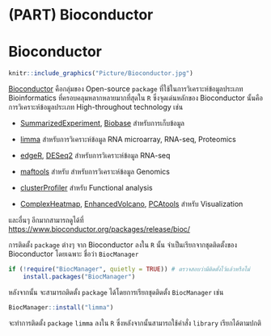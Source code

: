 # (PART) Bioconductor {.unnumbered}

# Bioconductor

```r
knitr::include_graphics("Picture/Bioconductor.jpg")
```

[Bioconductor](https://www.bioconductor.org/) คือกลุ่มของ Open-source `package` ที่ใช้ในการวิเคราะห์ข้อมูลประเภท Bioinformatics ที่ครอบคลุมหลากหลายมากที่สุดใน `R` ซึ่งจุดเด่นหลักของ Bioconductor นั้นคือการวิเคราะห์ข้อมูลประเภท High-throughout technology เช่น

-   [SummarizedExperiment](https://bioconductor.org/packages/release/bioc/html/SummarizedExperiment.html), [Biobase](https://www.bioconductor.org/packages/release/bioc/html/Biobase.html) สำหรับการเก็บข้อมูล

-   [limma](https://bioconductor.org/packages/release/bioc/html/limma.html) สำหรับการวิเคราะห์ข้อมูล RNA microarray, RNA-seq, Proteomics

-   [edgeR](https://bioconductor.org/packages/release/bioc/html/edgeR.html), [DESeq2](https://bioconductor.org/packages/release/bioc/html/DESeq2.html) สำหรับการวิเคราะห์ข้อมูล RNA-seq

-   [maftools](https://bioconductor.org/packages/release/bioc/html/maftools.html) สำหรับ สำหรับการวิเคราะห์ข้อมูล Genomics

-   [clusterProfiler](https://bioconductor.org/packages/release/bioc/html/clusterProfiler.html) สำหรับ Functional analysis

-   [ComplexHeatmap](https://bioconductor.org/packages/ComplexHeatmap/), [EnhancedVolcano](https://bioconductor.org/packages/release/bioc/html/EnhancedVolcano.html), [PCAtools](https://www.bioconductor.org/packages/release/bioc/html/PCAtools.html) สำหรับ Visualization

และอื่นๆ อีกมากสามารถดูได้ที่ <https://www.bioconductor.org/packages/release/bioc/>

การติดตั้ง `package` ต่างๆ จาก Bioconductor ลงใน `R` นั้น จำเป็นเรียกจากชุดติดตั้งของ Bioconductor โดยเฉพาะ ชื่อว่า `BiocManager`

```r
if (!require("BiocManager", quietly = TRUE)) # ตรวจสอบว่ามีติดตั้งไว้แล้วหรือไม่
    install.packages("BiocManager")
```

หลังจากนั้น จะสามารถติดตั้ง `package` ได้โดยการเรียกชุดติดตั้ง `BiocManager` เช่น

```r
BiocManager::install("limma")
```

จะทำการติดตั้ง `package` `limma` ลงใน `R` ซึ่งหลังจากนั้นสามารถใช้คำสั่ง `library` เรียกได้ตามปกติ
